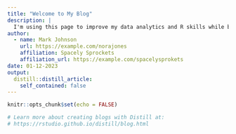 ```yaml
---
title: "Welcome to My Blog"
description: |
  I'm using this page to improve my data analytics and R skills while building a blog!
author:
  - name: Mark Johnson 
    url: https://example.com/norajones
    affiliation: Spacely Sprockets
    affiliation_url: https://example.com/spacelysprokets
date: 01-12-2023
output:
  distill::distill_article:
    self_contained: false
---
```


```r
knitr::opts_chunk$set(echo = FALSE)

# Learn more about creating blogs with Distill at:
# https://rstudio.github.io/distill/blog.html

```



